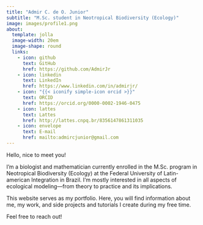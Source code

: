 ```yaml
---
title: "Admir C. de O. Junior"
subtitle: "M.Sc. student in Neotropical Biodiversity (Ecology)"
image: images/profile1.png
about:
  template: jolla
  image-width: 20em
  image-shape: round
  links:
    - icon: github
      text: GitHub
      href: https://github.com/AdmirJr
    - icon: linkedin
      text: LinkedIn
      href: https://www.linkedin.com/in/admirjr/
    - icon: "{{< iconify simple-icon orcid >}}"
      text: ORCID
      href: https://orcid.org/0000-0002-1946-0475
    - icon: lattes
      text: Lattes
      href: http://lattes.cnpq.br/8356147861311035
    - icon: envelope
      text: E-mail
      href: mailto:admircjunior@gmail.com
---
```


Hello, nice to meet you!

I'm a biologist and mathematician currently enrolled in the M.Sc. program in Neotropical Biodiversity (Ecology) at the Federal University of Latin-american Integration in Brazil. I'm mostly interested in all aspects of ecological modeling—from theory to practice and its implications.

This website serves as my portfolio. Here, you will find information about me, my work, and side projects and tutorials I create during my free time.

Feel free to reach out!
